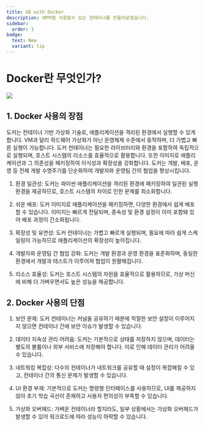 ```yaml
---
title: G6 with Docker
description: VM처럼 사용할수 있는 컨테이너를 만들어보겠습니다.
sidebar:
  order: 1
badge:
  text: New
  variant: tip
---
```


# Docker란 무엇인가?

![](https://images.unsplash.com/photo-1605745341112-85968b19335b?q=80&w=2071&auto=format&fit=crop&ixlib=rb-4.0.3&ixid=M3wxMjA3fDB8MHxwaG90by1wYWdlfHx8fGVufDB8fHx8fA%3D%3D)

## 1. Docker 사용의 장점

도커는 컨테이너 기반 가상화 기술로, 애플리케이션을 격리된 환경에서 실행할 수 있게 합니다. VM과 달리 하드웨어 가상화가 아닌 운영체제 수준에서 동작하며, 더 가볍고 빠른 실행이 가능합니다. 도커 컨테이너는 필요한 라이브러리와 환경을 포함하여 독립적으로 실행되며, 호스트 시스템의 리소스를 효율적으로 활용합니다. 또한 이미지로 애플리케이션과 그 의존성을 패키징하여 이식성과 확장성을 강화합니다. 도커는 개발, 배포, 운영 등 전체 개발 수명주기를 단순화하여 개발자와 운영팀 간의 협업을 향상시킵니다.

1. 환경 일관성: 도커는 파이썬 애플리케이션을 격리된 환경에 패키징하여 일관된 실행 환경을 제공하므로, 호스트 시스템의 차이로 인한 문제를 최소화합니다.

2. 쉬운 배포: 도커 이미지로 애플리케이션을 패키징하면, 다양한 환경에서 쉽게 배포할 수 있습니다. 이미지는 빠르게 전달되며, 종속성 및 환경 설정이 이미 포함돼 있어 배포 과정이 간소화됩니다.

3. 확장성 및 유연성: 도커 컨테이너는 가볍고 빠르게 실행되며, 필요에 따라 쉽게 스케일링이 가능하므로 애플리케이션의 확장성이 높아집니다.

4. 개발자와 운영팀 간 협업 강화: 도커는 개발 환경과 운영 환경을 표준화하며, 동일한 환경에서 개발과 테스트가 이루어져 협업이 원활해집니다.

5. 리소스 효율성: 도커는 호스트 시스템의 자원을 효율적으로 활용하므로, 가상 머신에 비해 더 가벼우면서도 높은 성능을 제공합니다.

## 2. Docker 사용의 단점

1. 보안 문제: 도커 컨테이너는 커널을 공유하기 때문에 적절한 보안 설정이 이루어지지 않으면 컨테이너 간에 보안 이슈가 발생할 수 있습니다.

2. 데이터 지속성 관리 어려움: 도커는 기본적으로 상태를 저장하지 않으며, 데이터는 별도의 볼륨이나 외부 서비스에 저장해야 합니다. 이로 인해 데이터 관리가 어려울 수 있습니다.

3. 네트워킹 복잡성: 다수의 컨테이너가 네트워크를 공유할 때 설정이 복잡해질 수 있고, 컨테이너 간의 통신 문제가 발생할 수 있습니다.

4. UI 환경 부재: 기본적으로 도커는 명령행 인터페이스를 사용하므로, UI를 제공하지 않아 초기 학습 곡선이 존재하고 사용자 편의성이 부족할 수 있습니다.

5. 가상화 오버헤드: 가벼운 컨테이너라 할지라도, 일부 상황에서는 가상화 오버헤드가 발생할 수 있어 워크로드에 따라 성능이 하락할 수 있습니다.
